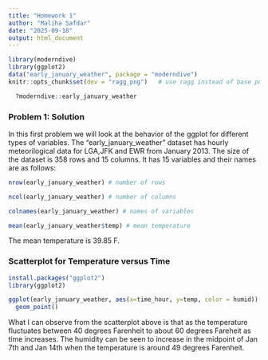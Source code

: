 ```yaml
---
title: "Homework 1"
author: "Maliha Safdar"
date: "2025-09-18"
output: html_document
---
```


```r
library(moderndive)
library(ggplot2)
data("early_january_weather", package = "moderndive")
knitr::opts_chunk$set(dev = "ragg_png")   # use ragg instead of base png()

  ?moderndive::early_january_weather
```


### Problem 1: Solution

In this first problem we will look at the behavior of the ggplot for different types of variables. The "early_january_weather" dataset has hourly meteorilogical data for LGA,JFK and EWR from January 2013. The size of the dataset is 358 rows and 15 columns. It has 15 variables and their names are as follows:

```r
nrow(early_january_weather) # number of rows

ncol(early_january_weather) # number of columns

colnames(early_january_weather) # names of variables
```
```r
mean(early_january_weather$temp) # mean temperature
```

The mean temperature is 39.85 F.

### Scatterplot for Temperature versus Time

```r
install.packages("ggplot2")
library(ggplot2)
```


```r
ggplot(early_january_weather, aes(x=time_hour, y=temp, color = humid)) +
  geom_point()
```

What I can observe from the scatterplot above is that as the temperature fluctuates between 40 degrees Farenheit to about 60 degrees Fareheit as time increases. The humidity can be seen to increase in the midpoint of Jan 7th and Jan 14th when the temperature is around 49 degrees Farenheit.
